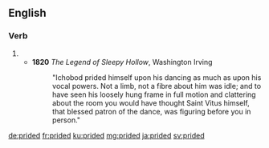 ==English==

===Verb===
{{head|en|verb form}}

# {{en-past of|pride}}
#* '''1820''' ''The Legend of Sleepy Hollow'', Washington Irving
#*: "Ichobod prided himself upon his dancing as much as upon his vocal powers. Not a limb, not a fibre about him was idle; and to have seen his loosely hung frame in full motion and clattering about the room you would have thought Saint Vitus himself, that blessed patron of the dance, was figuring before you in person."

[[de:prided]]
[[fr:prided]]
[[ku:prided]]
[[mg:prided]]
[[ja:prided]]
[[sv:prided]]